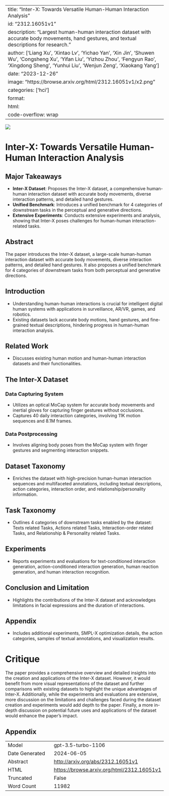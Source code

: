 
---
title: "Inter-X: Towards Versatile Human-Human Interaction Analysis"
id: "2312.16051v1"
description: "Largest human-human interaction dataset with accurate body movements, hand gestures, and textual descriptions for research."
author: ['Liang Xu', 'Xintao Lv', 'Yichao Yan', 'Xin Jin', 'Shuwen Wu', 'Congsheng Xu', 'Yifan Liu', 'Yizhou Zhou', 'Fengyun Rao', 'Xingdong Sheng', 'Yunhui Liu', 'Wenjun Zeng', 'Xiaokang Yang']
date: "2023-12-26"
image: "https://browse.arxiv.org/html/2312.16051v1/x2.png"
categories: ['hci']
format:
  html:
    code-overflow: wrap
---

![](https://browse.arxiv.org/html/2312.16051v1/x2.png)

# Inter-X: Towards Versatile Human-Human Interaction Analysis

## Major Takeaways
- **Inter-X Dataset**: Proposes the Inter-X dataset, a comprehensive human-human interaction dataset with accurate body movements, diverse interaction patterns, and detailed hand gestures.
- **Unified Benchmark**: Introduces a unified benchmark for 4 categories of downstream tasks in the perceptual and generative directions.
- **Extensive Experiments**: Conducts extensive experiments and analysis, showing that Inter-X poses challenges for human-human interaction-related tasks.

## Abstract
The paper introduces the Inter-X dataset, a large-scale human-human interaction dataset with accurate body movements, diverse interaction patterns, and detailed hand gestures. It also proposes a unified benchmark for 4 categories of downstream tasks from both perceptual and generative directions.

## Introduction
- Understanding human-human interactions is crucial for intelligent digital human systems with applications in surveillance, AR/VR, games, and robotics.
- Existing datasets lack accurate body motions, hand gestures, and fine-grained textual descriptions, hindering progress in human-human interaction analysis.

## Related Work
- Discusses existing human motion and human-human interaction datasets and their functionalities.

## The Inter-X Dataset
### Data Capturing System
- Utilizes an optical MoCap system for accurate body movements and inertial gloves for capturing finger gestures without occlusions.
- Captures 40 daily interaction categories, involving 11K motion sequences and 8.1M frames.

### Data Postprocessing
- Involves aligning body poses from the MoCap system with finger gestures and segmenting interaction snippets.

## Dataset Taxonomy
- Enriches the dataset with high-precision human-human interaction sequences and multifaceted annotations, including textual descriptions, action categories, interaction order, and relationship/personality information.

## Task Taxonomy
- Outlines 4 categories of downstream tasks enabled by the dataset: Texts related Tasks, Actions related Tasks, Interaction-order related Tasks, and Relationship & Personality related Tasks.

## Experiments
- Reports experiments and evaluations for text-conditioned interaction generation, action-conditioned interaction generation, human reaction generation, and human interaction recognition.

## Conclusion and Limitation
- Highlights the contributions of the Inter-X dataset and acknowledges limitations in facial expressions and the duration of interactions.

## Appendix
- Includes additional experiments, SMPL-X optimization details, the action categories, samples of textual annotations, and visualization results.

# Critique
The paper provides a comprehensive overview and detailed insights into the creation and applications of the Inter-X dataset. However, it would benefit from more visual representations of the dataset and further comparisons with existing datasets to highlight the unique advantages of Inter-X. Additionally, while the experiments and evaluations are extensive, more discussion on the limitations and challenges faced during the dataset creation and experiments would add depth to the paper. Finally, a more in-depth discussion on potential future uses and applications of the dataset would enhance the paper's impact.

## Appendix

|          |          |
|----------|----------|
| Model     | gpt-3.5-turbo-1106       |
| Date Generated     | 2024-06-05       |
| Abstract | [http://arxiv.org/abs/2312.16051v1](http://arxiv.org/abs/2312.16051v1)        |
| HTML     | [https://browse.arxiv.org/html/2312.16051v1](https://browse.arxiv.org/html/2312.16051v1)       |
| Truncated       | False       |
| Word Count       | 11982       |